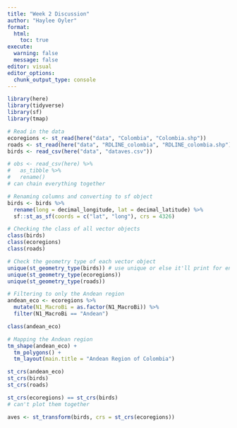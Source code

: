 ```yaml
---
title: "Week 2 Discussion"
author: "Haylee Oyler"
format:
  html:
    toc: true
execute: 
  warning: false
  message: false
editor: visual
editor_options: 
  chunk_output_type: console
---
```


```r
library(here)
library(tidyverse)
library(sf)
library(tmap)
```

```r
# Read in the data
ecoregions <- st_read(here("data", "Colombia", "Colombia.shp"))
roads <- st_read(here("data", "RDLINE_colombia", "RDLINE_colombia.shp"))
birds <- read_csv(here("data", "dataves.csv"))
```

```r
# obs <- read_csv(here) %>% 
#   as_tibble %>% 
#   rename()
# can chain everything together
```


```r
# Renaming columns and converting to sf object
birds <- birds %>% 
  rename(long = decimal_longitude, lat = decimal_latitude) %>% 
  sf::st_as_sf(coords = c("lat", "long"), crs = 4326)
```

```r
# Checking the class of all vector objects
class(birds)
class(ecoregions)
class(roads)

# Check the geometry type of each vector object
unique(st_geometry_type(birds)) # use unique or else it'll print for entire length of the df
unique(st_geometry_type(ecoregions))
unique(st_geometry_type(roads))

```

```r
# Filtering to only the Andean region
andean_eco <- ecoregions %>% 
  mutate(N1_MacroBi = as.factor(N1_MacroBi)) %>% 
  filter(N1_MacroBi == "Andean")

class(andean_eco)
```

```r
# Mapping the Andean region 
tm_shape(andean_eco) +
  tm_polygons() +
  tm_layout(main.title = "Andean Region of Colombia")
```

```r
st_crs(andean_eco)
st_crs(birds)
st_crs(roads)

```

```r
st_crs(ecoregions) == st_crs(birds)
# can't plot them together

aves <- st_transform(birds, crs = st_crs(ecoregions))
```

